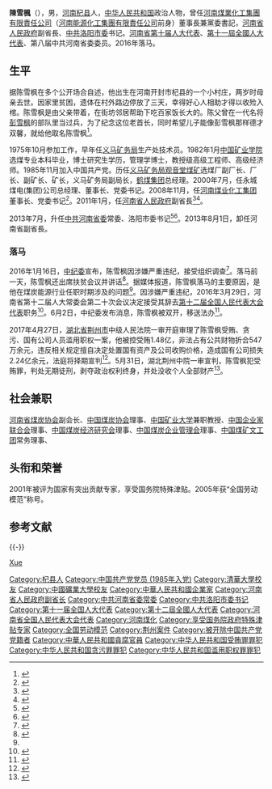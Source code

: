 '''陳雪楓'''（{{bd|1958年|9月|catIdx=Chen陈}}），男，[[河南省|河南]][[杞县|杞县]]人，[[中华人民共和国|中华人民共和国]]政治人物，曾任[[河南能源|河南煤業化工集團有限責任公司]]（[[河南能源|河南能源化工集團有限責任公司]]前身）董事長兼黨委書記，[[河南省人民政府|河南省人民政府]]副省長、[[中共洛阳市委|中共洛阳市委]]书记。[[河南省人民代表大会|河南省第十届人大代表]]、[[第十一屆全國人大代表|第十一屆全國人大代表]]、第八届中共河南省委委员。2016年落马。

== 生平 ==
据陈雪枫在多个公开场合自述，他出生在河南开封市杞县的一个小村庄，两岁时母亲去世。因家里贫困，遗体在村外路边停放了三天，幸得好心人相助才得以收殓入棺。陈雪枫是由父亲带着，在街坊邻居帮助下吃百家饭长大的。陈父曾在一代名将[[彭雪枫|彭雪枫]]的部队里当过兵，为了纪念这位老首长，同时希望儿子能像彭雪枫那样德才双馨，就给他取名陈雪枫<ref name="法晚报道">{{cite web|url=http://www.fawan.com/Article/fwkx/2016/02/02/132515324309.html|publisher=法制晚报|accessdate=2016-02-02|title=陈雪枫落马 留半拉子工程|archive-date=2016-03-25|archive-url=https://web.archive.org/web/20160325011729/http://www.fawan.com/Article/fwkx/2016/02/02/132515324309.html|dead-url=no}}</ref>。

1975年10月参加工作，早年任[[义马矿务局|义马矿务局]]生产处技术员。1982年1月[[中国矿业学院|中国矿业学院]]选煤专业本科毕业，博士研究生学历，管理学博士，教授级高级工程师、高级经济师。1985年11月加入中国共产党。历任[[义马矿务局|义马矿务局]][[观音堂煤矿|观音堂煤矿]]选煤厂副厂长、厂长、副矿长、矿长，义马矿务局副局长，[[鹤煤集团|鹤煤集团]]总经理。2000年7月，任永城煤电(集团)公司总经理、董事长、党委书记。2008年11月，任[[河南能源|河南煤业化工集团]]董事长、党委书记<ref>{{Cite web|url=http://blog.sina.com.cn/s/blog_60211c590100e0x7.html|title=全国人大代表中的企业家之十五——陈雪枫|accessdate=2017-05-23|author=|date=|work=河南财经人物志|publisher=新浪博客|archive-date=2019-06-03|archive-url=https://web.archive.org/web/20190603004454/http://blog.sina.com.cn/s/blog_60211c590100e0x7.html|dead-url=no}}</ref>。2011年1月，任[[河南省人民政府|河南省人民政府]]副省長<ref>{{Cite web|url=http://news.xinhuanet.com/local/2011-01/23/c_121013686.htm|title=陈雪枫当选河南省副省长(图)|accessdate=2017-05-23|author=|date=2011-01-23|work=|publisher=新华网|deadurl=yes|archiveurl=https://web.archive.org/web/20170428051224/http://news.xinhuanet.com/local/2011-01/23/c_121013686.htm|archivedate=2017-04-28}}</ref><ref>{{Cite web|url=http://www.china.com.cn/policy/txt/2011-02/18/content_21953719.htm|title=任润厚当选山西省副省长 陈雪枫当选河南省副省长|accessdate=2017-05-23|author=|date=2011-02-18|work=|publisher=中国网|archive-date=2016-03-05|archive-url=https://web.archive.org/web/20160305024109/http://www.china.com.cn/policy/txt/2011-02/18/content_21953719.htm|dead-url=no}}</ref>。

2013年7月，升任[[中国共产党河南省委员会|中共河南省委]]常委、洛阳市委书记<ref>{{Cite web|url=http://www.ce.cn/xwzx/gnsz/gdxw/201307/03/t20130703_24537607.shtml|title=陈雪枫任河南省委常委、洛阳市委书记|accessdate=2014-06-08|author=|date=2013-07-04|work=|publisher=中国经济网|archive-url=https://web.archive.org/web/20140714161144/http://www.ce.cn/xwzx/gnsz/gdxw/201307/03/t20130703_24537607.shtml|archive-date=2014-07-14|dead-url=yes}}</ref><ref>{{Cite web|url=http://district.ce.cn/newarea/roll/201111/30/t20111130_22880353.shtml|title=陈雪枫简历|accessdate=2014-05-09|author=|date=2011-11-30|work=|publisher=中国经济网|archive-date=2019-06-09|archive-url=https://web.archive.org/web/20190609185332/http://district.ce.cn/newarea/roll/201111/30/t20111130_22880353.shtml|dead-url=no}}</ref>。2013年8月1日，卸任河南省副省長。

=== 落马 ===
2016年1月16日，[[中国共产党中央纪律检查委员会|中纪委]]宣布，陈雪枫因涉嫌严重违纪，接受组织调查<ref>{{cite web|url=http://www.ccdi.gov.cn/jlsc/lasc/201601/t20160116_72955.html|title=河南省委常委洛阳市委书记陈雪枫涉嫌严重违纪接受组织调查|publisher=中央纪委监察部网站|accessdate=2016-01-16|archive-date=2016-01-22|archive-url=https://web.archive.org/web/20160122184906/http://www.ccdi.gov.cn/jlsc/lasc/201601/t20160116_72955.html|dead-url=no}}</ref>。落马前一天，陈雪枫还出席扶贫会议并讲话<ref>{{cite web|url=http://news.sina.com.cn/c/nd/2016-01-16/doc-ifxnrahr8386626.shtml|title=河南洛阳市委书记落马前出席扶贫会议并讲话|publisher=新浪网|accessdate=2016-01-16|archive-date=2019-06-02|archive-url=https://web.archive.org/web/20190602071712/http://news.sina.com.cn/c/nd/2016-01-16/doc-ifxnrahr8386626.shtml|dead-url=no}}</ref>。据媒体报道，陈雪枫落马的主要原因，是他在煤炭能源行业任职时期涉及的问题<ref name="法晚报道" />。因涉嫌严重违纪，2016年3月29日，河南省第十二届人大常委会第二十次会议决定接受其辞去[[第十二届全国人民代表大会代表名单|第十二届全国人民代表大会代表]]职务<ref>{{cite news|title=第十二届全国人民代表大会常务委员会代表资格审查委员会关于个别代表的代表资格的报告（2016年4月28日第十二届全国人民代表大会常务委员会第二十次会议通过）|url=http://www.npc.gov.cn/wxzl/gongbao/2016-07/11/content_1994467.htm|accessdate=2016-08-30|newspaper=中国人大网|archive-url=https://web.archive.org/web/20160918212633/http://www.npc.gov.cn/wxzl/gongbao/2016-07/11/content_1994467.htm|archive-date=2016年9月18日|dead-url=yes}}</ref>。6月2日，中纪委发布消息，陈雪枫被双开，移送法办<ref>{{cite web|url=http://news.qq.com/a/20160603/003677.htm|title=洛阳原书记被双开 曾一句话让煤老板多赚数千万|publisher=法制晚报|accessdate=2016-06-03|archive-date=2020-09-26|archive-url=https://web.archive.org/web/20200926034205/https://news.qq.com/a/20160603/003677.htm|dead-url=no}}</ref>。

2017年4月27日，[[湖北省|湖北省]][[荆州市|荆州市]]中级人民法院一审开庭审理了陈雪枫受贿、贪污、国有公司人员滥用职权一案，他被控受贿1.48亿，非法占有公共财物折合547万余元，违反相关规定擅自决定处置国有资产及公司收购价格，造成国有公司损失2.24亿余元，法庭将择期宣判<ref >{{cite web |url=http://district.ce.cn/newarea/sddy/201704/27/t20170427_22414786.shtml |language= |title=河南省委原常委、洛阳市委原书记陈雪枫案一审开庭 被控受贿1.48亿 |publisher=中国经济网 |date=2017年4月27日 |accessdate= |archive-date=2019年6月3日 |archive-url=https://web.archive.org/web/20190603004454/http://district.ce.cn/newarea/sddy/201704/27/t20170427_22414786.shtml |dead-url=no }}</ref>。5月31日，湖北荆州中院一审宣判，陈雪枫犯受贿罪，判处无期徒刑，剥夺政治权利终身，并处没收个人全部财产<ref>{{Cite web|url=http://news.sina.com.cn/c/nd/2017-05-31/doc-ifyfqvmh9721591.shtml|title=洛阳市委原书记陈雪枫受贿1.25亿元被判无期|accessdate=2017-05-31|author=|date=2017-05-31|work=|publisher=新浪新聞|archive-date=2020-11-09|archive-url=https://web.archive.org/web/20201109120404/http://news.sina.com.cn/c/nd/2017-05-31/doc-ifyfqvmh9721591.shtml|dead-url=no}}</ref>。

== 社会兼职 ==
[[河南省煤炭协会|河南省煤炭协会]]副会长、[[中国煤炭协会|中国煤炭协会]]理事、[[中国矿业大学|中国矿业大学]]兼职教授、[[中国企业家联合会|中国企业家联合会]]理事、[[中国煤炭经济研究会|中国煤炭经济研究会]]理事、[[中国煤炭企业管理会|中国煤炭企业管理会]]理事、[[中国煤矿文工团|中国煤矿文工团]]常务理事、

== 头衔和荣誉 ==
2001年被评为国家有突出贡献专家，享受国务院特殊津贴。2005年获“全国劳动模范”称号。

== 参考文献 ==
{{reflist|3}}

{{-}}
{{start box}}
{{s-ppo|cpc}}
{{s-before|[[毛万春|毛万春]]}}
{{s-title|[[中国共产党洛阳市委员会|中国共产党洛阳市委员会]]书记|2013年7月－2016年1月}}
{{s-after|[[李亚|李　亚]]}}
{{end box}}

{{中共十八大到十九大期间的反腐败工作}}

{{Authority control}}
{{DEFAULTSORT:Chen陳}}
[[category:陈姓|Xue]]
[[Category:杞县人|Category:杞县人]]
[[Category:中国共产党党员_(1985年入党)|Category:中国共产党党员 (1985年入党)]]
[[Category:清華大學校友|Category:清華大學校友]]
[[Category:中國礦業大學校友|Category:中國礦業大學校友]]
[[Category:中華人民共和國企業家|Category:中華人民共和國企業家]]
[[Category:河南省人民政府副省长|Category:河南省人民政府副省长]]
[[Category:中共河南省委常委|Category:中共河南省委常委]]
[[Category:中共洛阳市委书记|Category:中共洛阳市委书记]]
[[Category:第十一届全国人大代表|Category:第十一届全国人大代表]]
[[Category:第十二屆全國人大代表|Category:第十二屆全國人大代表]]
[[Category:河南省全国人民代表大会代表|Category:河南省全国人民代表大会代表]]
[[Category:河南煤化|Category:河南煤化]]
[[Category:享受国务院政府特殊津贴专家|Category:享受国务院政府特殊津贴专家]]
[[Category:全国劳动模范|Category:全国劳动模范]]
[[Category:荆州案件|Category:荆州案件]]
[[Category:被开除中国共产党党籍者|Category:被开除中国共产党党籍者]]
[[Category:中華人民共和國貪腐官員|Category:中華人民共和國貪腐官員]]
[[Category:中华人民共和国受贿罪罪犯|Category:中华人民共和国受贿罪罪犯]]
[[Category:中华人民共和国贪污罪罪犯|Category:中华人民共和国贪污罪罪犯]]
[[Category:中华人民共和国滥用职权罪罪犯|Category:中华人民共和国滥用职权罪罪犯]]
